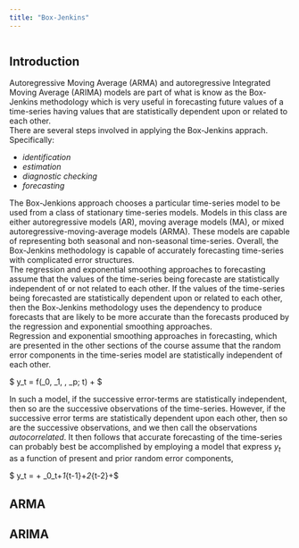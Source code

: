 ```yaml
---
title: "Box-Jenkins"
---
```


```
```
## Introduction
Autoregressive Moving Average (ARMA) and autoregressive Integrated Moving Average (ARIMA) models are part of what is know as the Box-Jenkins methodology which is very useful in forecasting future values of a time-series having values that are statistically dependent upon or related to each other.  
There are several steps involved in applying the Box-Jenkins apprach. Specifically:  

* *identification*
* *estimation*
* *diagnostic checking*
* *forecasting*

The Box-Jenkions approach chooses a particular time-series model to be used from a class of stationary time-series models. Models in this class are either autoregressive models (AR), moving average models (MA), or mixed autoregressive-moving-average models (ARMA). These models are capable of representing both seasonal and non-seasonal time-series. Overall, the Box-Jenkins methodology is capable of accurately forecasting time-series with complicated error structures.  
The regression and exponential smoothing approaches to forecasting assume that the values of the time-series being forecaste are statistically independent of or not related to each other. If the values of the time-series being forecasted are statistically dependent upon or related to each other, then the Box-Jenkins methodology uses the dependency to produce forecasts that are likely to be more accurate than the forecasts produced by the regression and exponential smoothing approaches.  
Regression and exponential smoothing approaches in forecasting, which are presented in the other sections of the course assume that the random error components in the time-series model are statistically independent of each other. 

$ y_t = f(\beta_0, \beta_1, \ldots, \beta_p; t) + \epsilon$

In such a model, if the successive error-terms are statistically independent, then so are the successive observations of the time-series. However, if the successive error terms are statistically dependent upon each other, then so are the successive observations, and we then call the observations *autocorrelated*. It then follows that accurate forecasting of the time-series can probably best be accomplished by employing a model that express $y_t$ as a function of present and prior random error components, 

$ y_t = \mu + \psi_0\epsilon_t+\psi_1\epsilon_{t-1}+\psi_2\epsilon_{t-2}+\ldots$ 

## ARMA 

## ARIMA 



```
```
